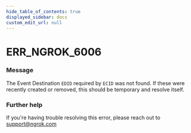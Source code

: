 ```yaml
---
hide_table_of_contents: true
displayed_sidebar: docs
custom_edit_url: null
---
```



# ERR_NGROK_6006

### Message

The Event Destination `EDID` required by `ECID` was not found. If these were recently created or removed, this should be temporary and resolve itself.

### Further help

If you're having trouble resolving this error, please reach out to [support@ngrok.com](mailto:support@ngrok.com?subject=Help%20with%20ERR_NGROK_6006)

<ErrorDetails error="err_ngrok_6006" />
